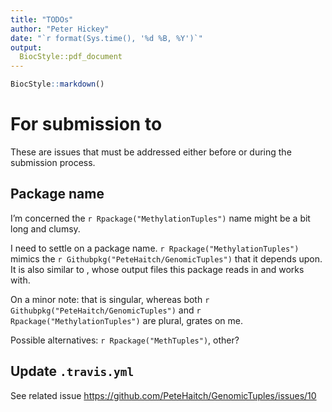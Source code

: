 ```yaml
---
title: "TODOs"
author: "Peter Hickey"
date: "`r format(Sys.time(), '%d %B, %Y')`"
output:
  BiocStyle::pdf_document
---
```


<!--
%% \VignetteEngine{knitr::knitr}
-->

```r
BiocStyle::markdown()
```

# For submission to \Bioconductor{}

These are issues that must be addressed either before or during the 
\Bioconductor{} submission process.

## Package name

I'm concerned the `r Rpackage("MethylationTuples")` name might be a bit long 
and clumsy.

I need to settle on a package name. `r Rpackage("MethylationTuples")` mimics 
the `r Githubpkg("PeteHaitch/GenomicTuples")` that it depends upon. It is also 
similar to \software{methtuple}, whose output files this package reads in and 
works with.

On a minor note: that \software{methtuple} is singular, whereas both 
`r Githubpkg("PeteHaitch/GenomicTuples")` and `r Rpackage("MethylationTuples")` 
are plural, grates on me.

Possible alternatives:  `r Rpackage("MethTuples")`, other?

## Update `.travis.yml`

See related issue [https://github.com/PeteHaitch/GenomicTuples/issues/10](https://github.com/PeteHaitch/GenomicTuples/issues/10)
